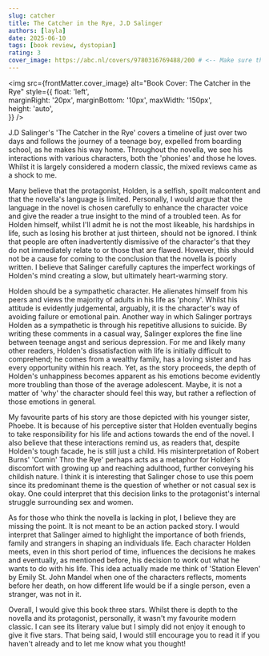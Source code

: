```yaml
---
slug: catcher
title: The Catcher in the Rye, J.D Salinger
authors: [layla]
date: 2025-06-10
tags: [book review, dystopian]
rating: 3
cover_image: https://abc.nl/covers/9780316769488/200 # <-- Make sure this line is in your front matter
---
```


<img
  src={frontMatter.cover_image}
  alt="Book Cover: The Catcher in the Rye"
  style={{
    float: 'left',       
    marginRight: '20px', 
    marginBottom: '10px', 
    maxWidth: '150px',   
    height: 'auto',      
  }}
/>

J.D Salinger's 'The Catcher in the Rye' covers a timeline of just over two days and follows the journey of a teenage boy, expelled from boarding school, as he makes his way home. Throughout the novella, we see his interactions with various characters, both the 'phonies' and those he loves. Whilst it is largely considered a modern classic, the mixed reviews came as a shock to me. 

<!-- truncate -->

Many believe that the protagonist, Holden, is a selfish, spoilt malcontent and that the novella's language is limited. Personally, I would argue that the language in the novel is chosen carefully to enhance the character voice and give the reader a true insight to the mind of a troubled teen. As for Holden himself, whilst I'll admit he is not the most likeable, his hardships in life, such as losing his brother at just thirteen, should not be ignored. I think that people are often inadvertently dismissive of the character's that they do not immediately relate to or those that are flawed. However, this should not be a cause for coming to the conclusion that the novella is poorly written. I believe that Salinger carefully captures the imperfect workings of Holden's mind creating a slow, but ultimately heart-warming story. 

Holden should be a sympathetic character. He alienates himself from his peers and views the majority of adults in his life as 'phony'. Whilst his attitude is evidently judgemental, arguably, it is the character's way of avoiding failure or emotional pain. Another way in which Salinger portrays Holden as a sympathetic is through his repetitive allusions to suicide. By writing these comments in a casual way, Salinger explores the fine line between teenage angst and serious depression. For me and likely many other readers, Holden's dissatisfaction with life is initially difficult to comprehend; he comes from a wealthy family, has a loving sister and has every opportunity within his reach. Yet, as the story proceeds, the depth of Holden's unhappiness becomes apparent as his emotions become evidently more troubling than those of the average adolescent. Maybe, it is not a matter of 'why' the character should feel this way, but rather a reflection of those emotions in general.

My favourite parts of his story are those depicted with his younger sister, Phoebe. It is because of his perceptive sister that Holden eventually begins to take responsibility for his life and actions towards the end of the novel. I also believe that these interactions remind us, as readers that, despite Holden's tough facade, he is still just a child. His misinterpretation of Robert Burns' 'Comin' Thro the Rye' perhaps acts as a metaphor for Holden's discomfort with growing up and reaching adulthood, further conveying his childish nature. I think it is interesting that Salinger chose to use this poem since its predominant theme is the question of whether or not casual sex is okay. One could interpret that this decision links to the protagonist's internal struggle surrounding sex and women. 

As for those who think the novella is lacking in plot, I believe they are missing the point. It is not meant to be an action packed story. I would interpret that Salinger aimed to highlight the importance of both friends, family and strangers in shaping an individuals life. Each character Holden meets, even in this short period of time, influences the decisions he makes and eventually, as mentioned before, his decision to work out what he wants to do with his life. This idea actually made me think of 'Station Eleven' by Emily St. John Mandel when one of the characters reflects, moments before her death, on how different life would be if a single person, even a stranger, was not in it. 

Overall, I would give this book three stars. Whilst there is depth to the novella and its protagonist, personally, it wasn't my favourite modern classic. I can see its literary value but I simply did not enjoy it enough to give it five stars. That being said, I would still encourage you to read it if you haven't already and to let me know what you thought!